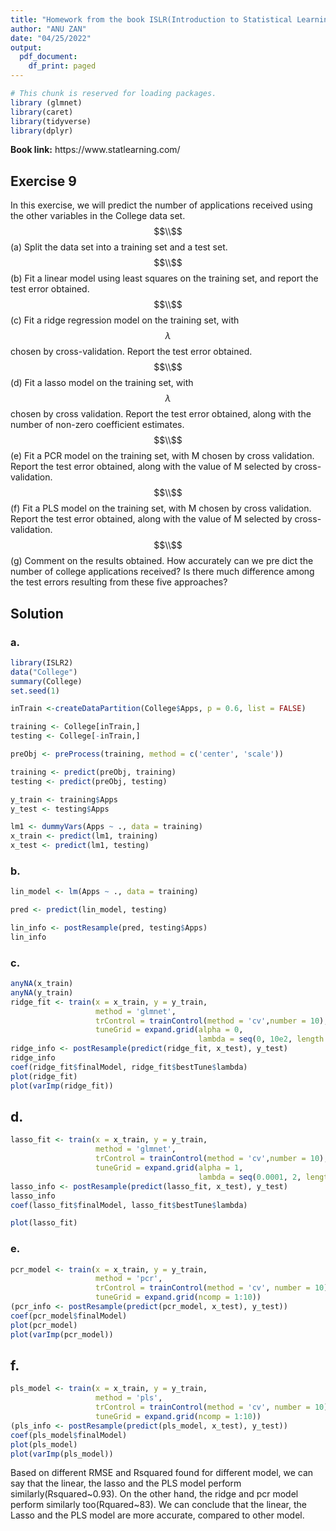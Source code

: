 ---
title: "Homework from the book ISLR(Introduction to Statistical Learning with R) Chapter 6 "
author: "ANU ZAN"
date: "04/25/2022"
output:
  pdf_document: 
    df_print: paged
---


```{r, warning = FALSE, message=FALSE}
# This chunk is reserved for loading packages.
library (glmnet)
library(caret)
library(tidyverse)
library(dplyr)
```

**Book link:**  https://www.statlearning.com/

## Exercise 9

In this exercise, we will predict the number of applications received
using the other variables in the College data set.$$\\$$
(a) Split the data set into a training set and a test set.$$\\$$
(b) Fit a linear model using least squares on the training set, and
report the test error obtained.$$\\$$
(c) Fit a ridge regression model on the training set, with $$\lambda$$ chosen
by cross-validation. Report the test error obtained.$$\\$$
(d) Fit a lasso model on the training set, with  $$\lambda$$ chosen by cross validation. Report the test error obtained, along with the number of non-zero coefficient estimates. $$\\$$
(e) Fit a PCR model on the training set, with M chosen by cross validation. Report the test error obtained, along with the value
of M selected by cross-validation.$$\\$$
(f) Fit a PLS model on the training set, with M chosen by cross validation. Report the test error obtained, along with the value
of M selected by cross-validation.$$\\$$
(g) Comment on the results obtained. How accurately can we pre dict the number of college applications received? Is there much
difference among the test errors resulting from these five approaches?


## Solution

### a.

```{r}
library(ISLR2)
data("College")
summary(College)
set.seed(1)

inTrain <-createDataPartition(College$Apps, p = 0.6, list = FALSE)

training <- College[inTrain,]
testing <- College[-inTrain,]

preObj <- preProcess(training, method = c('center', 'scale'))

training <- predict(preObj, training)
testing <- predict(preObj, testing)

y_train <- training$Apps
y_test <- testing$Apps

lm1 <- dummyVars(Apps ~ ., data = training)
x_train <- predict(lm1, training)
x_test <- predict(lm1, testing)

```



### b. 

```{r}
lin_model <- lm(Apps ~ ., data = training)

pred <- predict(lin_model, testing)

lin_info <- postResample(pred, testing$Apps)
lin_info
```



### c.  

```{r}
anyNA(x_train)
anyNA(y_train)
ridge_fit <- train(x = x_train, y = y_train,
                   method = 'glmnet', 
                   trControl = trainControl(method = 'cv',number = 10),
                   tuneGrid = expand.grid(alpha = 0,
                                          lambda = seq(0, 10e2, length.out = 20)))
ridge_info <- postResample(predict(ridge_fit, x_test), y_test)
ridge_info
coef(ridge_fit$finalModel, ridge_fit$bestTune$lambda)
plot(ridge_fit)
plot(varImp(ridge_fit))

```



## d.  

```{r}

lasso_fit <- train(x = x_train, y = y_train,
                   method = 'glmnet', 
                   trControl = trainControl(method = 'cv',number = 10),
                   tuneGrid = expand.grid(alpha = 1,
                                          lambda = seq(0.0001, 2, length.out = 40)))
lasso_info <- postResample(predict(lasso_fit, x_test), y_test)
lasso_info
coef(lasso_fit$finalModel, lasso_fit$bestTune$lambda)

plot(lasso_fit)

```



### e. 

```{r}
pcr_model <- train(x = x_train, y = y_train,
                   method = 'pcr',
                   trControl = trainControl(method = 'cv', number = 10),
                   tuneGrid = expand.grid(ncomp = 1:10))
(pcr_info <- postResample(predict(pcr_model, x_test), y_test))
coef(pcr_model$finalModel)
plot(pcr_model)
plot(varImp(pcr_model))

```


## f.

```{r}
pls_model <- train(x = x_train, y = y_train,
                   method = 'pls',
                   trControl = trainControl(method = 'cv', number = 10),
                   tuneGrid = expand.grid(ncomp = 1:10))
(pls_info <- postResample(predict(pls_model, x_test), y_test))
coef(pls_model$finalModel)
plot(pls_model)
plot(varImp(pls_model))

```

Based on different RMSE and Rsquared found for different model, we can say that the linear, the lasso and the PLS model perform similarly(Rsquared~0.93). On the other hand, the ridge and pcr model perform similarly too(Rquared~83). We can conclude that the linear, the Lasso and the PLS model are more accurate, compared to other model.
































